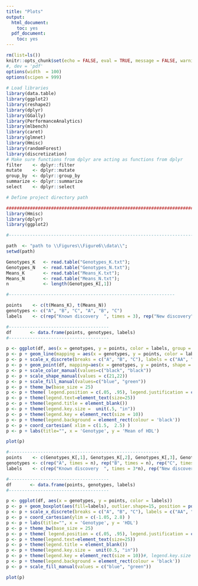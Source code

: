 ```yaml
---
title: "Plots"
output:
  html_document:
    toc: yes
  pdf_document:
    toc: yes
---
```


```r
rm(list=ls())
knitr::opts_chunk$set(echo = FALSE, eval = TRUE, message = FALSE, warning = FALSE, cache = TRUE, fig = TRUE, global.par = TRUE, dev = 'pdf')
#, dev = 'pdf'
options(width  = 100)
options(scipen = 999)
        
# Load libraries
library(data.table)
library(ggplot2)
library(reshape2)
library(dplyr)
library(GGally)
library(PerformanceAnalytics)
library(mlbench)
library(caret)
library(glmnet)
library(Hmisc)
library(randomForest)
library(discretization)
# Make sure functions from dplyr are acting as functions from dplyr 
filter    <- dplyr::filter
mutate    <- dplyr::mutate
group_by  <- dplyr::group_by
summarize <- dplyr::summarize
select    <- dplyr::select

# Define project directory path 

```

```r

#############################################################################################
library(Hmisc)
library(dplyr)
library(ggplot2)

#------------------------------------------------------------------------------------

path  <- "path to \\Figures\\Figure6\\data\\";
setwd(path)

Genotypes_K   <- read.table("Genotypes_K.txt");
Genotypes_N   <- read.table("Genotypes_N.txt");
Means_K       <- read.table("Means_K.txt");
Means_N       <- read.table("Means_N.txt");
n             <- length(Genotypes_K[,1])

#---------------------------------------------------------------

points    <- c(t(Means_K), t(Means_N))
genotypes <- c("A", "B", "C", "A", "B", "C")
labels    <- c(rep("Known discovery  ", times = 3), rep("New discovery", times = 3) )

#--------------------------------------
df       <- data.frame(points, genotypes, labels)
#--------------------------------------

p <- ggplot(df, aes(x = genotypes, y = points, color = labels, group = labels))
p <- p + geom_line(mapping = aes(x = genotypes, y = points, color = labels), size = 1)
p <- p + scale_x_discrete(breaks = c("A", "B", "C"), labels = c("AA", "Aa", "aa"))
p <- p + geom_point(df, mapping=aes(x = genotypes, y = points, shape = labels, fill = labels), size = 10 )
p <- p + scale_color_manual(values=c("black", "black"))
p <- p + scale_shape_manual(values = c(21,22))
p <- p + scale_fill_manual(values=c("blue", "green"))
p <- p + theme_bw(base_size = 25)
p <- p + theme( legend.position = c(.05, .95), legend.justification = c("left", "top"), legend.box.background = element_rect())
p <- p + theme(legend.text=element_text(size=25))
p <- p + theme(legend.title = element_blank())
p <- p + theme(legend.key.size =  unit(.5, "in"))
p <- p + theme(legend.key = element_rect(size = 10))
p <- p + theme(legend.background = element_rect(colour = 'black'))
p <- p + coord_cartesian( xlim = c(1.5,  2.5) )
p <- p + labs(title="", x = 'Genotype', y = 'Mean of HDL')

```

```r
plot(p)
```

```r
#---------------------------------------------------------
points    <- c(Genotypes_K[,1], Genotypes_K[,2], Genotypes_K[,3], Genotypes_N[,1], Genotypes_N[,2], Genotypes_N[,3])
genotypes <- c(rep("A", times = n), rep("B", times = n), rep("C", times = n), rep("A", times = n), rep("B", times = n), rep("C", times = n))
labels    <- c(rep("Known discovery  ", times = 3*n), rep("New discovery", times = 3*n) )

#--------------------------------------
df       <- data.frame(points, genotypes, labels)
#--------------------------------------

p <- ggplot(df, aes(x = genotypes, y = points, color = labels))
p <- p + geom_boxplot(aes(fill=labels), outlier.shape=15, position = position_dodge(width=0.7), width = 0.6, lwd=1.1, col = c("black") ) # aes(fill=labels),
p <- p + scale_x_discrete(breaks = c("A", "B", "C"), labels = c("AA", "Aa", "aa"))
p <- p + coord_cartesian(ylim = c(-1.05, 2.8) )
p <- p + labs(title="", x = 'Genotype', y = 'HDL')
p <- p + theme_bw(base_size = 25)
p <- p + theme( legend.position = c(.05, .95), legend.justification = c("left", "top"), legend.box.background = element_rect())
p <- p + theme(legend.text=element_text(size=25))
p <- p + theme(legend.title = element_blank())
p <- p + theme(legend.key.size =  unit(0.5, "in"))
p <- p + theme(legend.key = element_rect(size = 10))#, legend.key.size = unit(1.5, 'lines'))
p <- p + theme(legend.background = element_rect(colour = 'black'))
p <- p + scale_fill_manual(values = c("blue", "green"))
```

```r
plot(p)
```


<!-- plots could be found in \\Figures6_files\\figure-html\\ directory -->

